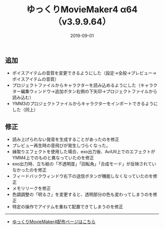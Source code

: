 ﻿---
title: ゆっくりMovieMaker4 α64 （v3.9.9.64）
date: 2019-09-01
tags: [YMM4,お知らせ]
---
## 追加
- ボイスアイテムの音質を変更できるようにした（設定→全般→プレビュー→ボイスアイテムの音質）
- プロジェクトファイルからキャラクターを読み込めるようにした（キャラクター編集ウィンドウ→追加ボタン右側の下矢印→プロジェクトファイルから読み込む）
- YMM3のプロジェクトファイルからキャラクターをインポートできるようにした（同上）
## 修正
- 読み上げられない発音を生成することがあったのを修正
- プレビュー再生時の音飛びが発生しづらくなった。
- 縁取りエフェクトを使用した場合、exo出力後、AviUtl上でのエフェクトがYMM4上でのものと異なっていたのを修正
- exo出力時、立ち絵の「不透明度」「回転角」「合成モード」が反映されていなかったのを修正
- フィードバックウィンドウ右下の送信ボタンが機能しなくなっていたのを修正
- メモリリークを修正
- 色調調整の「明るさ」を変更すると、透明部分の色も変わってしまうのを修正
- 特定の操作でアイテムを重ねて配置できてしまうのを修正

---

- [ゆっくりMovieMaker4配布ページはこちら](/ymm4/)
